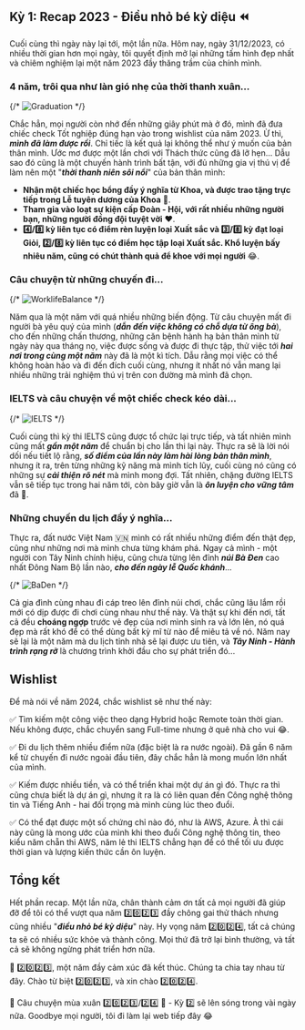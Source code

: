 ## Kỳ 1: Recap 2023 - Điều nhỏ bé kỳ diệu ⏪

Cuối cùng thì ngày này lại tới, một lần nữa. Hôm nay, ngày 31/12/2023, có nhiều thời gian hơn mọi ngày, tôi quyết định mở lại những tấm hình đẹp nhất và chiêm nghiệm lại một năm 2023 đầy thăng trầm của chính mình.

### 4 năm, trôi qua như làn gió nhẹ của thời thanh xuân...

{/* ![Graduation](../img/SpringStories1.jpg) */}

Chắc hẳn, mọi người còn nhớ đến những giây phút mà ở đó, mình đã đưa chiếc check Tốt nghiệp đúng hạn vào trong wishlist của năm 2023. Ừ thì, **_mình đã làm được rồi_**. Chỉ tiếc là kết quả lại không thể như ý muốn của bản thân mình. Ước mơ được một lần chơi với Thách thức cũng đã lỡ hẹn... Dẫu sao đó cũng là một chuyến hành trình bất tận, với đủ những gia vị thú vị để làm nên một "**_thời thanh niên sôi nổi_**" của bản thân mình:

- **Nhận một chiếc học bổng đầy ý nghĩa từ Khoa, và được trao tặng trực tiếp trong Lễ tuyên dương của Khoa** 💯.
- **Tham gia vào loạt sự kiện cấp Đoàn - Hội, với rất nhiều những người bạn, những người đồng đội tuyệt vời** ❤.
- **4️⃣/8️⃣ kỳ liên tục có điểm rèn luyện loại Xuất sắc và 3️⃣/8️⃣ kỳ đạt loại Giỏi, 2️⃣/8️⃣ kỳ liên tục có điểm học tập loại Xuất sắc. Khổ luyện bấy nhiêu năm, cũng có chút thành quả để khoe với mọi người** 😂.

### Câu chuyện từ những chuyến đi...

{/* ![WorklifeBalance](../img/SpringStories2.jpg) */}

Năm qua là một năm với quá nhiều những biến động. Từ câu chuyện mất đi người bà yêu quý của mình (**_dẫn đến việc không có chỗ dựa từ ông bà_**), cho đến những chấn thương, những căn bệnh hành hạ bản thân mình từ ngày này qua tháng nọ, việc được sống và được đi thực tập, thử việc tới **_hai nơi trong cùng một năm_** này đã là một kì tích. Dẫu rằng mọi việc có thể không hoàn hảo và đi đến đích cuối cùng, nhưng ít nhất nó vẫn mang lại nhiều những trải nghiệm thú vị trên con đường mà mình đã chọn.

### IELTS và câu chuyện về một chiếc check kéo dài...

{/* ![IELTS](../img/SpringStories3.jpg) */}

Cuối cùng thì kỳ thi IELTS cũng được tổ chức lại trực tiếp, và tất nhiên mình cũng mất **_gần một năm_** để chuẩn bị cho lần thi lại này. Thực ra sẽ là lời nói dối nếu tiết lộ rằng, **_số điểm của lần này làm hài lòng bản thân mình_**, nhưng ít ra, trên từng những kỹ năng mà mình tích lũy, cuối cùng nó cũng có những sự **_cải thiện rõ nét_** mà mình mong đợi. Tất nhiên, chặng đường IELTS vẫn sẽ tiếp tục trong hai năm tới, còn bây giờ vẫn là **_ôn luyện cho vững tâm_** đã 🤣.

### Những chuyến du lịch đầy ý nghĩa...

Thực ra, đất nước Việt Nam 🇻🇳 mình có rất nhiều những điểm đến thật đẹp, cũng như những nơi mà mình chưa từng khám phá. Ngay cả mình - một người con Tây Ninh chính hiệu, cũng chưa từng lên đỉnh **_núi Bà Đen_** cao nhất Đông Nam Bộ lần nào, **_cho đến ngày lễ Quốc khánh_**...

{/* ![BaDen](../img/SpringStories4.jpg) */}

Cả gia đình cùng nhau đi cáp treo lên đỉnh núi chơi, chắc cũng lâu lắm rồi mới có dịp được đi chơi cùng nhau như thế này. Và thật sự khi đến nơi, tất cả đều **choáng ngợp** trước vẻ đẹp của nơi mình sinh ra và lớn lên, nó quá đẹp mà rất khó để có thể dùng bất kỳ mĩ từ nào để miêu tả về nó. Năm nay sẽ lại là một năm mà du lịch tỉnh nhà sẽ lại được ưu tiên, và **_Tây Ninh - Hành trình rạng rỡ_** là chương trình khởi đầu cho sự phát triển đó...

## Wishlist

Để mà nói về năm 2024, chắc wishlist sẽ như thế này:

✅ Tìm kiếm một công việc theo dạng Hybrid hoặc Remote toàn thời gian. Nếu không được, chắc chuyển sang Full-time nhưng ở quê nhà cho vui 😂.

✅ Đi du lịch thêm nhiều điểm nữa (đặc biệt là ra nước ngoài). Đã gần 6 năm kể từ chuyến đi nước ngoài đầu tiên, đây chắc hẳn là mong muốn lớn nhất của mình.

✅ Kiếm được nhiều tiền, và có thể triển khai một dự án gì đó. Thực ra thì cũng chưa biết là dự án gì, nhưng ít ra là có liên quan đến Công nghệ thông tin và Tiếng Anh - hai đối trọng mà mình cùng lúc theo đuổi.

✅ Có thể đạt được một số chứng chỉ nào đó, như là AWS, Azure. À thì cái này cũng là mong ước của mình khi theo đuổi Công nghệ thông tin, theo kiểu năm chẵn thi AWS, năm lẻ thi IELTS chẳng hạn để có thể tối ưu được thời gian và lượng kiến thức cần ôn luyện.

## Tổng kết

Hết phần recap. Một lần nữa, chân thành cảm ơn tất cả mọi người đã giúp đỡ để tôi có thể vượt qua năm 2️⃣0️⃣2️⃣3️⃣ đầy chông gai thử thách nhưng cũng nhiều "**_điều nhỏ bé kỳ diệu_**" này. Hy vọng năm 2️⃣0️⃣2️⃣4️⃣, tất cả chúng ta sẽ có nhiều sức khỏe và thành công. Mọi thứ đã trở lại bình thường, và tất cả sẽ không ngừng phát triển hơn nữa.

🏡 2️⃣0️⃣2️⃣3️⃣, một năm đầy cảm xúc đã kết thúc. Chúng ta chia tay nhau từ đây. Chào từ biệt 2️⃣0️⃣2️⃣3️⃣, và xin chào 2️⃣0️⃣2️⃣4️⃣.

🌸 Câu chuyện mùa xuân 2️⃣0️⃣2️⃣3️⃣/2️⃣4️⃣ 🌼 - Kỳ 2️⃣ sẽ lên sóng trong vài ngày nữa. Goodbye mọi người, tôi đi làm lại web tiếp đây 😂
